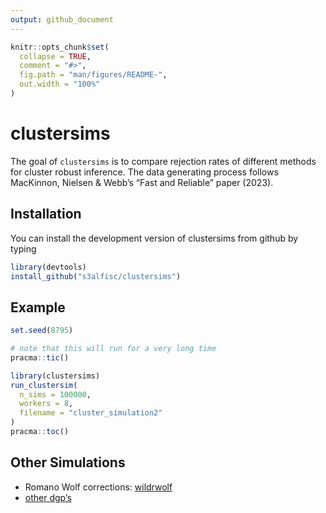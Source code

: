 ```yaml
---
output: github_document
---
```


<!-- README.md is generated from README.Rmd. Please edit that file -->

```r
knitr::opts_chunk$set(
  collapse = TRUE,
  comment = "#>",
  fig.path = "man/figures/README-",
  out.width = "100%"
)
```

# clustersims

<!-- badges: start -->
<!-- badges: end -->

The goal of `clustersims` is to compare rejection rates of different methods for cluster robust inference. The data generating process follows MacKinnon, Nielsen & Webb's "Fast and Reliable" paper (2023).

## Installation

You can install the development version of clustersims from github by typing

```r
library(devtools)
install_github("s3alfisc/clustersims")
```


## Example

```r
set.seed(8795)

# note that this will run for a very long time
pracma::tic()

library(clustersims)
run_clustersim(
  n_sims = 100000, 
  workers = 8,
  filename = "cluster_simulation2"
)
pracma::toc()
```

## Other Simulations

- Romano Wolf corrections: [wildrwolf](https://github.com/s3alfisc/wildrwolf#but-does-it-work-monte-carlo-experiments)
- [other dgp's](https://github.com/s3alfisc/clusteredErrorsSims)
